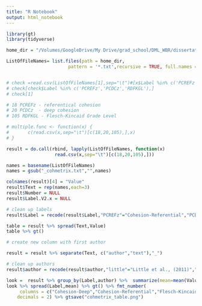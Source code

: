 ```yaml
---
title: "R Notebook"
output: html_notebook
---
```


```r

library(gt)
library(tidyverse)

home_dir = "/Volumes/GoogleDrive/My Drive/grad_school/DML_WBR/dissertation_drive/cna_recall/cohmetrix"
```

```r
ListOfFileNames= list.files(path = home_dir,
                       pattern = '*.txt',recursive = TRUE, full.names = TRUE)


# check =read.csv(ListOfFileNames[1],sep="\t")#[x$Label %in% c('PCREFz','PCDCz','RDFKGL'),]
# check[check$Label %in% c('PCREFz','PCDCz','RDFKGL'),]
# check[1]

# 18 PCREFz - referentical cohesion
# 20 PCDCz  - deep cohesion
# 105 RDFKGL - Flesch-Kincaid Grade Level

# multiple.func <- function(x) {
#       c(read.csv(x,sep="\t")[c(18,20,105),],x)
# }

result = do.call(rbind, lapply(ListOfFileNames, function(x) 
                  read.csv(x,sep="\t")[c(18,20,105),]))

names = basename(ListOfFileNames)
names = gsub("_cohmetrix.txt","",names)

colnames(result)[4] = "Value"
result$Text = rep(names,each=3)
result$Number = NULL
result$Label.V2.x = NULL

# clean up labels
result$Label = recode(result$Label,"PCREFz"="Cohesion-Referential","PCDCz"="Cohesion-Deep","RDFKGL"="Flesch-Kincaid")

table = result %>% spread(Text,Value)
table %>% gt()


```

```r
# create new column with first author

result = result %>% separate(Text, c("author","text"),"_")

# clean up authors
result$author = recode(result$author,"little"="Little et al., (2011)","chan"="Chan (2009)","reilly"="Reilly et al., (in press)")

look =  result %>% group_by(Label,author) %>%  summarize(mean=mean(Value)) 
look %>% spread(Label,mean) %>% gt() %>% fmt_number(
     columns = c("Cohesion-Deep","Cohesion-Referential","Flesch-Kincaid"),
    decimals = 2) %>% gtsave("cohmetrix_table.png")
```

